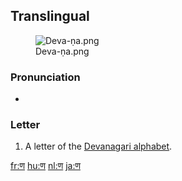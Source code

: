 {{also|प}}
==Translingual==
[[File:Deva-ṇa.png|thumb]]

===Pronunciation===
* {{IPA|/ɳə/}} {{i|may vary by language}}

===Letter===
{{mul-deva|ṇa}}

# A letter of the [[Devanagari alphabet]].

[[fr:ण]]
[[hu:ण]]
[[nl:ण]]
[[ja:ण]]